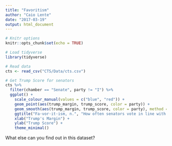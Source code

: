 ```yaml
---
title: "Favoritism"
author: "Caio Lente"
date: "2017-03-19"
output: html_document
---
```


```r
# Knitr options
knitr::opts_chunk$set(echo = TRUE)

# Load tidyverse
library(tidyverse)

# Read data
cts <- read_csv("CTS/Data/cts.csv")
```

```r
# Get Trump Score for senators
cts %>%
  filter(chamber == "Senate", party != "I") %>%
  ggplot() +
    scale_colour_manual(values = c("blue", "red")) +
    geom_point(aes(trump_margin, trump_score, color = party)) +
    geom_smooth(aes(trump_margin, trump_score, color = party), method = "lm", se = FALSE) +
    ggtitle("Fa·vor·it·ism, n.", "How often senators vote in line with Trump as a function of Trumps's margin in their states") +
    xlab("Trump's Margin") +
    ylab("Trump Score") +
    theme_minimal()
```

What else can you find out in this dataset?
